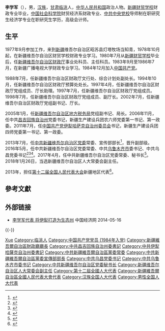 '''李学军'''（{{bd|1960年|12月||catIdx=Li李}}），男，[[汉族|汉族]]，[[甘肃|甘肃]][[临洮县|临洮]]人，[[中华人民共和国|中华人民共和国]]政治人物。[[新疆财贸学校|新疆财贸学校]]财政专业毕业，[[中国社会科学院|中国社会科学院]]财贸经济系财政专业、[[中共中央党校|中共中央党校]]导师制在职研究生经济学专业在职研究生学历，高级会计师。

== 生平 ==
1977年9月参加工作，来到[[新疆|新疆]]维吾尔自治区昭苏县灯塔牧场当知青，1978年10月起，在新疆维吾尔自治区财贸学校财政专业学习。1980年7月从[[新疆财贸学校|新疆财贸学校]]毕业后，任[[新疆维吾尔自治区财政厅|新疆维吾尔自治区财政厅]]事业处科员、主任科员。1983年9月至1986年7月，在新疆广播电视大学财政专业学习。1984年12月加入[[中国共产党|中国共产党]]。

1988年7月，任新疆维吾尔自治区财政厅文行处、综合计划处副处长。1994年10月，任新疆维吾尔自治区财政厅预算处处长。1997年4月，任新疆维吾尔自治区财政厅党组成员、厅长助理。1997年7月，任新疆维吾尔自治区财政厅党组成员。1998年7月，任新疆维吾尔自治区财政厅党组成员、副厅长。2002年7月，任新疆维吾尔自治区财政厅党组副书记、厅长。

2005年1月，任[[新疆维吾尔自治区地方税务局|新疆维吾尔自治区地方税务局]]党组副书记、局长。2006年11月，任中共[[昌吉回族自治州|昌吉回族自治州]]党委书记，新疆生产建设兵团农六师党委第一书记、第一政委。2011年7月，任[[中国共产党伊犁哈萨克自治州委员会|中国共产党伊犁哈萨克自治州委员会]]书记，新疆生产建设兵团四师党委第一书记、第一政委。

2013年7月，任[[中共新疆维吾尔自治区党委|中共新疆维吾尔自治区党委]]常委、宣传部部长<ref>{{Cite web |url=http://news.ifeng.com/mainland/renshi/detail_2013_07/31/28102874_0.shtml |title=李学军任新疆维吾尔自治区党委常委、宣传部部长 |access-date=2013-08-01 |archive-date=2018-02-27 |archive-url=https://web.archive.org/web/20180227101247/http://news.ifeng.com/mainland/renshi/detail_2013_07/31/28102874_0.shtml |dead-url=no }}</ref>，晋升副部级。2016年5月，任中共新疆维吾尔自治区党委常委、中共[[乌鲁木齐市|乌鲁木齐市]]委书记、中共乌昌党委书记<ref>{{cite web|url=http://www.thepaper.cn/newsDetail_forward_1467055|title=李学军任新疆乌鲁木齐市市委书记，接棒朱海仑|publisher=澎湃新闻|accessdate=2016-05-09|archive-date=2019-08-25|archive-url=https://web.archive.org/web/20190825150128/http://www.thepaper.cn/newsDetail_forward_1467055|dead-url=no}}</ref><ref>{{cite news|title=新疆和田地委原书记闫国灿任自治区党委宣传部部长|url=http://www.thepaper.cn/newsDetail_forward_1475347|accessdate=2016-05-27|newspaper=澎湃新闻|archive-date=2018-02-27|archive-url=https://web.archive.org/web/20180227153625/http://www.thepaper.cn/newsDetail_forward_1475347|dead-url=no}}</ref><ref>{{cite news|title=徐海荣任乌鲁木齐市委书记，李学军不再担任|url=http://www.thepaper.cn/newsDetail_forward_1642940|accessdate=2017-03-19|newspaper=澎湃新闻|archive-date=2019-06-10|archive-url=https://web.archive.org/web/20190610030426/http://www.thepaper.cn/newsDetail_forward_1642940|dead-url=no}}</ref>。2017年4月，任中共新疆维吾尔自治区党委常委、秘书长<ref>{{Cite web |url=http://district.ce.cn/newarea/sddy/201704/24/t20170424_22255408.shtml |title=李学军任新疆自治区党委秘书长 李鹏新不再兼任(简历) |access-date=2017-04-24 |archive-date=2020-02-02 |archive-url=https://web.archive.org/web/20200202040138/http://district.ce.cn/newarea/sddy/201704/24/t20170424_22255408.shtml |dead-url=no }}</ref>。2018年1月26日，当选新疆维吾尔自治区人大常委会副主任。

2013年，担任[[第十二届全国人民代表大会|第十二届全国人民代表大会]]新疆地区代表<ref>{{cite news|title=全国人大代表信息-李学军|url= http://210.82.31.1:8084/delegate/viewDelegate.action?dbid=122623|accessdate=2013-04-05|newspaper=全国人大网|archive-url=https://web.archive.org/web/20160603151651/http://www.npc.gov.cn/delegate/viewDelegate.action?dbid=122623|archive-date=2016-06-03|dead-url=yes}}</ref>。

== 參考文獻 ==
{{reflist}}

== 外部链接 ==
* [https://web.archive.org/web/20140517154147/http://bt.ce.cn/gdxw/201303/12/t20130312_807518.shtml 李学军代表 将伊犁打造为生态州 ] 中国经济网 2014-05-16

{{-}}
{{start box}}
{{s-ppo|cpc}}
{{s-before|[[李鹏新|李鹏新]]}}
{{s-title|[[中国共产党新疆維吾爾自治区委员会|中国共产党新疆維吾爾自治区委员会]]秘书长|2017年4月－2018年1月}}
{{s-after|[[沙尔合提·阿汗|沙尔合提·阿汗]]}}
{{s-before|[[朱海仑|朱海仑]]|rows=2}}
{{s-title|[[中国共产党乌鲁木齐市昌吉州委员会|中国共产党乌鲁木齐市昌吉州委员会]]书记|2016年5月－2017年3月}}
{{s-after|[[徐海荣|徐海荣]]|rows=2}}
{{s-title|[[中国共产党乌鲁木齐市委员会|中国共产党乌鲁木齐市委员会]]书记|2016年5月－2017年3月}}
{{s-before|[[胡伟_(政治人物)|胡伟]]}}
{{s-title|[[中国共产党新疆维吾尔自治区委员会|中国共产党新疆维吾尔自治区委员会]]宣传部部长|2013年7月－2016年5月}}
{{s-after|[[闫国灿|闫国灿]]}}
{{s-before|[[李湘林|李湘林]]}}
{{s-title|[[中国共产党伊犁哈萨克自治州委员会|中国共产党伊犁哈萨克自治州委员会]]书记|2011年7月－2013年7月}}
{{s-after|[[黄三平|黄三平]]}}
{{s-before|[[栗智|栗智]]}}
{{s-title|[[中国共产党昌吉回族自治州委员会|中国共产党昌吉回族自治州委员会]]书记|2006年11月－2011年7月}}
{{s-after|[[李建国_(1959年)|李建国]]}}
{{end box}}
{{新疆维吾尔自治区领导人}}

{{Authority control}}
{{DEFAULTSORT:Li李}}
[[Category:李姓|Xue]]
[[Category:临洮人|Category:临洮人]]
[[Category:中国共产党党员_(1984年入党)|Category:中国共产党党员 (1984年入党)]]
[[Category:新疆維吾爾自治區財政廳廳長|Category:新疆維吾爾自治區財政廳廳長]]
[[Category:中共昌吉回族自治州委書記|Category:中共昌吉回族自治州委書記]]
[[Category:中共伊犁哈薩克自治州委書記|Category:中共伊犁哈薩克自治州委書記]]
[[Category:中共新疆維吾爾自治區黨委常委|Category:中共新疆維吾爾自治區黨委常委]]
[[Category:中共新疆維吾爾自治區黨委宣傳部部長|Category:中共新疆維吾爾自治區黨委宣傳部部長]]
[[Category:中共乌昌党委书记|Category:中共乌昌党委书记]]
[[Category:中共乌鲁木齐市委书记|Category:中共乌鲁木齐市委书记]]
[[Category:中共新疆维吾尔自治区党委秘书长|Category:中共新疆维吾尔自治区党委秘书长]]
[[Category:新疆维吾尔自治区人大常委会副主任|Category:新疆维吾尔自治区人大常委会副主任]]
[[Category:第十二屆全國人大代表|Category:第十二屆全國人大代表]]
[[Category:新疆維吾爾自治區全國人民代表大會代表|Category:新疆維吾爾自治區全國人民代表大會代表]]
[[Category:汉族全国人大代表|Category:汉族全国人大代表]]
[[Category:男性全国人大代表|Category:男性全国人大代表]]